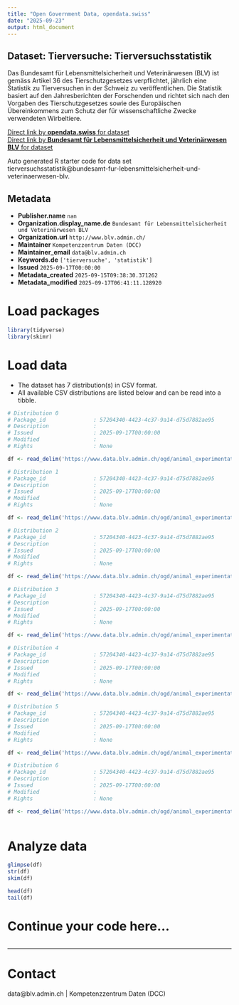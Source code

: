 ```yaml
---
title: "Open Government Data, opendata.swiss"
date: "2025-09-23"
output: html_document
---
```


## Dataset: Tierversuche: Tierversuchsstatistik

Das Bundesamt für Lebensmittelsicherheit und Veterinärwesen (BLV) ist 
gemäss Artikel 36 des Tierschutzgesetzes verpflichtet, jährlich eine Statistik zu Tierversuchen in der Schweiz zu veröffentlichen.
Die Statistik basiert auf den Jahresberichten der Forschenden und richtet sich nach den Vorgaben des Tierschutzgesetzes sowie des Europäischen Übereinkommens zum Schutz der für wissenschaftliche Zwecke verwendeten Wirbeltiere. 

[Direct link by **opendata.swiss** for dataset](https://opendata.swiss/de/dataset/tierversuche-tierversuchsstatistik)<br>
[Direct link by **Bundesamt für Lebensmittelsicherheit und Veterinärwesen BLV** for dataset](https://www.blv.admin.ch/blv/de/home/tiere/tierversuche.html)

Auto generated R starter code for data set tierversuchsstatistik@bundesamt-fur-lebensmittelsicherheit-und-veterinaerwesen-blv.

## Metadata

- **Publisher.name** `nan`
- **Organization.display_name.de** `Bundesamt für Lebensmittelsicherheit und Veterinärwesen BLV`
- **Organization.url** `http://www.blv.admin.ch/`
- **Maintainer** `Kompetenzzentrum Daten (DCC)`
- **Maintainer_email** `data@blv.admin.ch`
- **Keywords.de** `['tierversuche', 'statistik']`
- **Issued** `2025-09-17T00:00:00`
- **Metadata_created** `2025-09-15T09:38:30.371262`
- **Metadata_modified** `2025-09-17T06:41:11.128920`


# Load packages

```r

library(tidyverse)
library(skimr)

```

# Load data

-   The dataset has 7 distribution(s) in CSV format.
-   All available CSV distributions are listed below and can be read into a tibble.

```r

# Distribution 0
# Package_id               : 57204340-4423-4c37-9a14-d75d7882ae95
# Description              : 
# Issued                   : 2025-09-17T00:00:00
# Modified                 : 
# Rights                   : None

df <- read_delim('https://www.data.blv.admin.ch/ogd/animal_experimentation/animal_experimentation_statistics/animal_experimentation_statistics.csv')

# Distribution 1
# Package_id               : 57204340-4423-4c37-9a14-d75d7882ae95
# Description              : 
# Issued                   : 2025-09-17T00:00:00
# Modified                 : 
# Rights                   : None

df <- read_delim('https://www.data.blv.admin.ch/ogd/animal_experimentation/animal_experimentation_statistics/animal_experimentation_statistics_codelist_animal_category.csv')

# Distribution 2
# Package_id               : 57204340-4423-4c37-9a14-d75d7882ae95
# Description              : 
# Issued                   : 2025-09-17T00:00:00
# Modified                 : 
# Rights                   : None

df <- read_delim('https://www.data.blv.admin.ch/ogd/animal_experimentation/animal_experimentation_statistics/animal_experimentation_statistics_codelist_disease_cat.csv')

# Distribution 3
# Package_id               : 57204340-4423-4c37-9a14-d75d7882ae95
# Description              : 
# Issued                   : 2025-09-17T00:00:00
# Modified                 : 
# Rights                   : None

df <- read_delim('https://www.data.blv.admin.ch/ogd/animal_experimentation/animal_experimentation_statistics/animal_experimentation_statistics_codelist_experiment_cat.csv')

# Distribution 4
# Package_id               : 57204340-4423-4c37-9a14-d75d7882ae95
# Description              : 
# Issued                   : 2025-09-17T00:00:00
# Modified                 : 
# Rights                   : None

df <- read_delim('https://www.data.blv.admin.ch/ogd/animal_experimentation/animal_experimentation_statistics/animal_experimentation_statistics_codelist_genetically_modified.csv')

# Distribution 5
# Package_id               : 57204340-4423-4c37-9a14-d75d7882ae95
# Description              : 
# Issued                   : 2025-09-17T00:00:00
# Modified                 : 
# Rights                   : None

df <- read_delim('https://www.data.blv.admin.ch/ogd/animal_experimentation/animal_experimentation_statistics/animal_experimentation_statistics_codelist_institute_id.csv')

# Distribution 6
# Package_id               : 57204340-4423-4c37-9a14-d75d7882ae95
# Description              : 
# Issued                   : 2025-09-17T00:00:00
# Modified                 : 
# Rights                   : None

df <- read_delim('https://www.data.blv.admin.ch/ogd/animal_experimentation/animal_experimentation_statistics/animal_experimentation_statistics_codelist_legal_id.csv')



```

# Analyze data

```r

glimpse(df)
str(df)
skim(df)

head(df)
tail(df)

```

# Continue your code here...

```r

```

------------------------------------------------------------------------

# Contact

data@blv.admin.ch | Kompetenzzentrum Daten (DCC)
